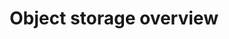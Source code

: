 ---
title: Object storage overview
description: Learn about working with Object Storage with ease on Zerops.
---